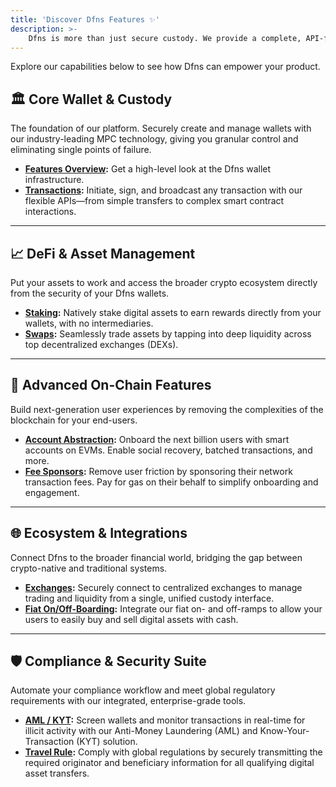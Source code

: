 ```yaml
---
title: 'Discover Dfns Features ✨'
description: >-
    Dfns is more than just secure custody. We provide a complete, API-first platform with powerful features designed to help you build, launch, and scale your web3 application. From core transaction management to DeFi, compliance, and seamless user experiences, our tools are built to handle the entire digital asset lifecycle.
---
```



Explore our capabilities below to see how Dfns can empower your product.


## 🏛️ Core Wallet & Custody

The foundation of our platform. Securely create and manage wallets with our industry-leading MPC technology, giving you granular control and eliminating single points of failure.

* **[Features Overview](/features/index):** Get a high-level look at the Dfns wallet infrastructure.
* **[Transactions](/features/transactions):** Initiate, sign, and broadcast any transaction with our flexible APIs—from simple transfers to complex smart contract interactions.

---

## 📈 DeFi & Asset Management

Put your assets to work and access the broader crypto ecosystem directly from the security of your Dfns wallets.

* **[Staking](/features/staking):** Natively stake digital assets to earn rewards directly from your wallets, with no intermediaries.
* **[Swaps](/features/swaps):** Seamlessly trade assets by tapping into deep liquidity across top decentralized exchanges (DEXs).

---

## 🚀 Advanced On-Chain Features

Build next-generation user experiences by removing the complexities of the blockchain for your end-users.

* **[Account Abstraction](/features/account-abstraction-on-evms):** Onboard the next billion users with smart accounts on EVMs. Enable social recovery, batched transactions, and more.
* **[Fee Sponsors](/features/fee-sponsors):** Remove user friction by sponsoring their network transaction fees. Pay for gas on their behalf to simplify onboarding and engagement.

---

## 🌐 Ecosystem & Integrations

Connect Dfns to the broader financial world, bridging the gap between crypto-native and traditional systems.

* **[Exchanges](/features/exchanges):** Securely connect to centralized exchanges to manage trading and liquidity from a single, unified custody interface.
* **[Fiat On/Off-Boarding](/features/fiat-on-offboarding):** Integrate our fiat on- and off-ramps to allow your users to easily buy and sell digital assets with cash.

---

## 🛡️ Compliance & Security Suite

Automate your compliance workflow and meet global regulatory requirements with our integrated, enterprise-grade tools.

* **[AML / KYT](/features/aml-kyt):** Screen wallets and monitor transactions in real-time for illicit activity with our Anti-Money Laundering (AML) and Know-Your-Transaction (KYT) solution.
* **[Travel Rule](/features/travel-rule):** Comply with global regulations by securely transmitting the required originator and beneficiary information for all qualifying digital asset transfers.